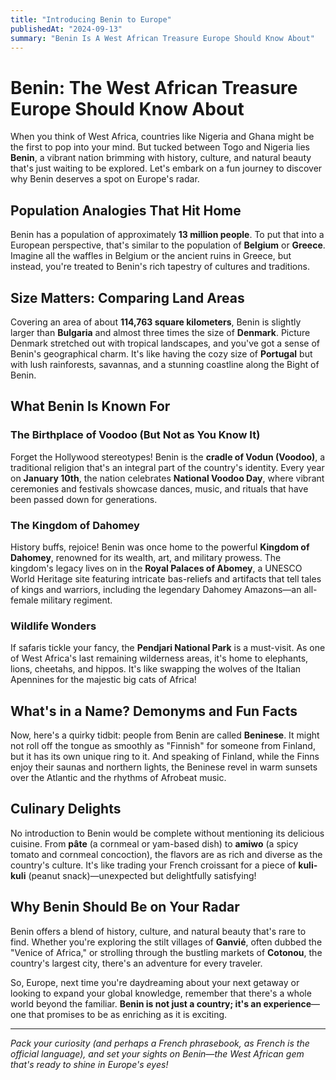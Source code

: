 ```yaml
---
title: "Introducing Benin to Europe"
publishedAt: "2024-09-13"
summary: "Benin Is A West African Treasure Europe Should Know About"
---
```


# Benin: The West African Treasure Europe Should Know About

When you think of West Africa, countries like Nigeria and Ghana might be the first to pop into your mind. But tucked between Togo and Nigeria lies **Benin**, a vibrant nation brimming with history, culture, and natural beauty that's just waiting to be explored. Let's embark on a fun journey to discover why Benin deserves a spot on Europe's radar.

## Population Analogies That Hit Home

Benin has a population of approximately **13 million people**. To put that into a European perspective, that's similar to the population of **Belgium** or **Greece**. Imagine all the waffles in Belgium or the ancient ruins in Greece, but instead, you're treated to Benin's rich tapestry of cultures and traditions.

## Size Matters: Comparing Land Areas

Covering an area of about **114,763 square kilometers**, Benin is slightly larger than **Bulgaria** and almost three times the size of **Denmark**. Picture Denmark stretched out with tropical landscapes, and you've got a sense of Benin's geographical charm. It's like having the cozy size of **Portugal** but with lush rainforests, savannas, and a stunning coastline along the Bight of Benin.

## What Benin Is Known For

### The Birthplace of Voodoo (But Not as You Know It)

Forget the Hollywood stereotypes! Benin is the **cradle of Vodun (Voodoo)**, a traditional religion that's an integral part of the country's identity. Every year on **January 10th**, the nation celebrates **National Voodoo Day**, where vibrant ceremonies and festivals showcase dances, music, and rituals that have been passed down for generations.

### The Kingdom of Dahomey

History buffs, rejoice! Benin was once home to the powerful **Kingdom of Dahomey**, renowned for its wealth, art, and military prowess. The kingdom's legacy lives on in the **Royal Palaces of Abomey**, a UNESCO World Heritage site featuring intricate bas-reliefs and artifacts that tell tales of kings and warriors, including the legendary Dahomey Amazons—an all-female military regiment.

### Wildlife Wonders

If safaris tickle your fancy, the **Pendjari National Park** is a must-visit. As one of West Africa's last remaining wilderness areas, it's home to elephants, lions, cheetahs, and hippos. It's like swapping the wolves of the Italian Apennines for the majestic big cats of Africa!

## What's in a Name? Demonyms and Fun Facts

Now, here's a quirky tidbit: people from Benin are called **Beninese**. It might not roll off the tongue as smoothly as "Finnish" for someone from Finland, but it has its own unique ring to it. And speaking of Finland, while the Finns enjoy their saunas and northern lights, the Beninese revel in warm sunsets over the Atlantic and the rhythms of Afrobeat music.

## Culinary Delights

No introduction to Benin would be complete without mentioning its delicious cuisine. From **pâte** (a cornmeal or yam-based dish) to **amiwo** (a spicy tomato and cornmeal concoction), the flavors are as rich and diverse as the country's culture. It's like trading your French croissant for a piece of **kuli-kuli** (peanut snack)—unexpected but delightfully satisfying!

## Why Benin Should Be on Your Radar

Benin offers a blend of history, culture, and natural beauty that's rare to find. Whether you're exploring the stilt villages of **Ganvié**, often dubbed the "Venice of Africa," or strolling through the bustling markets of **Cotonou**, the country's largest city, there's an adventure for every traveler.

So, Europe, next time you're daydreaming about your next getaway or looking to expand your global knowledge, remember that there's a whole world beyond the familiar. **Benin is not just a country; it's an experience**—one that promises to be as enriching as it is exciting.

---

_Pack your curiosity (and perhaps a French phrasebook, as French is the official language), and set your sights on Benin—the West African gem that's ready to shine in Europe's eyes!_
